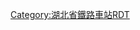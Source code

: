 <noinclude>{{BS-map
| title = 滠口站站线布置图
| map = </noinclude>
\\\\CONTg\CONTg\\\\~~[[京广铁路]][[上行线|上]]、[[下行线]][[丰台站]]方向
\\\\STRg\STRf\\CONTg\\~~[[麻武铁路]]、[[红滠铁路]]上行线，往[[麻城站]]、红安西站
\\\\STR\STR\\STRg\\
\LSTRq\ABZq2\ENDEeq!~STRc3\STR\STR\\kSTR3\\
\kSTRc2\kSTR3+l!~STRc1\ABZq+4\KRZhl\KRZhr\kABZq1\LSTRq!~kSTRc4\\
\kSTR+1\kSTRc2\kSTR3+l\KRZhl\KRZhr\STRq\LSTRq\\
\STR\kSTR+1\\STR\STR\\\\
\STR\STR\\STR\STR\STRc2\LLSTR3+1e\\
\STR\STR\\STR\STR\STR+1\STRc4\\
\STR\STR\\STR\STR+c2\ABZg3\\\
\STR\STR\\STR\ABZg+1\ENDEe!~STRc4\\\
\STR2\STR2+c3\STRc3\STR\STR\\\CONTg\~~麻武铁路、红滠铁路下行线，从麻城站、红安西站
\STRc1\STR2+4+c1\STR2+4+c3\STR+c3\STR\\\STRf\
\\STRc1\STR+4+c1\ABZg+4\STR\\STRc2\STR3\
\\\STR\STR\STR\STRc2\STR3+1\STRc4\
\\\STR\STR\STR\STR+1\STRc4\\
\\\STR\STR\STR\STR\ENDEa\\
\\\STR\STR\STR\STR\ABZg2\STRc3\
\\\STR\STR\STR\STR\STR+c1\STR+4\
\\\STR\STR\STR\STR\STR\ENDEe\
\\\STR\STR\STR\STR\STR\LLSTR+1!~STRc2\LLSTR3+1e
\\\ABZg2\STR+c3\STR+c2\ABZg3\STR\ABZg+1!~STRc2\LLSTR3+1e!~STRc4
\\\STR+c1\ABZg+4\ABZg+1\STR!~STRc24\STR3+c2\ABZ3+1g\STRc4
\LSTR\\STR\ABZg2\ABZg3\ABZg+1!~STRc2\ABZ1+3f!~STRc24\LLSTR3+1e!~STRc4\
\STR\\STR\ABZg+1\ABZg+4\ABZg+1\ABZg+1!~STRc4\STRc4\
\STR\\STR+c2\ABZg3\ABZg2\ABZg3\ABZg2\STRc3\
\STR\\ABZg+1\STR+c4\ABZg+1\ABZg+4\STR+c1\ABZ4+2f\STRc3
\STR\\STR\STR\STR\STR\STR\STR+c1\LLSTR2+4a
\STR\\STR\STR+c2\ABZg3\STR\STR\LLSTR2\
\STR\STRc2\ABZg3\ABZg+1\STR+c4\ABZg2\ABZg3\\
\STR+c2\STR3+1\STR+c4\STR\ABZg2\ABZg+1!~STRc3\KRZ2+4\STRc3\
\ABZg+1\STRc4\STR\STR\STR+c1\ABZg+4\STR+c1\STR+4\
\STR\STRc2\ABZg3!~STRc2\ABZg3\STR\STR\STR\STR\
\STR\STR+1\ABZg+1!~STRc4\STR+c4\STR\ABZg2\ENDEe!~STRc3\ABZg2\STRc3
STRc2\ABZg3\STR\STR\STR\STR\STR+c1\STR+4\STR+c1\STR+4
STR+1\STR+c4\STR\STR\STR\STR\STR\STR\STR\STR
CONTfaq\KRZhl\KRZh\KRZh\KRZh\KRZh\KRZh\KRZh\KRZh\KRZh\KRZhr\CONTfq~~[[合武铁路]]上行线往{{站|合肥}}
CONTgq\KRZhl\KRZh\KRZh\KRZh\KRZh\KRZh\KRZh\KRZh\KRZh\KRZhr\CONTgeq~~[[合武铁路]]下行线往{{站|汉口}}
STR+BSr\STR\STR\STR\STR\STR\STR+BSl\STR+BSr\STR\STR
STR2\STR+c3\STR2\ABZg2!~STRc3\STR+c3\STR\STR+c2\STR3\STR+c2\STR3
STRc1\ABZ2+4g\STRc13\ABZg+4!~STRc1\ABZg+4\STR\ABZg+1\STRc24\ABZ3+1g\STRc4
\STRc1\STR2+4\STR+c3\STR\STR+c2\ABZg3!~STRc2\ABZ1+3f\STRc4\
\\STRc1\ABZg+4\STR\ABZg+1\ABZg+1!~STRc4\STR+c4\\
\LLSTR2+4e\STRc3\STR\STR\STR\STR\STR\\
\STRc1\ABZ4+2f\ABZg2!~STRc3\STR+c3\STR+c2\ABZg3\STR\\
\\ENDEe!~STRc1\ABZg+4!~STRc1\ABZg+4\ABZg+1\STR+c4\STR\\
\\\STR\ABZg2\ABZg3\STR\STR\\
\\\STR\ABZg+1\ABZg+4\STR\STR\\
\\\STR\STR\ABZg2\STR+c3\STR\ENDEa\
\\\STR+c2\ABZg3\STR+c1\ABZg+4\STR+c2\STR3\
\\\ABZg+1\STR+c4\ABZg2\ABZg2!~STRc3\ABZg+1!~STRc3\STRc4\
\\\STR\STR\STR+c1\ABZg+4!~STRc1\ABZ2+4g\STRc3\
\\\STR\STR\STR\STR\STRc1\LLSTR2+4a\
\\\STR\STR\STR\kSTR2\\\
\\STRc2\STR3\STR\STR\kSTRc1\kSTRl+4\STRq!~NULfq\CONTfq~~往[[武汉站]]、[[武昌东站]]
\STRc2\STR3+1\STRc4\STR\STR\\\\
\STR+1\STRc4\\STR\STR\\\\~~[[Template:武汉铁路枢纽RDT/丹水池|丹水池站-滠口站疏解区]]
\STR2\STRc23\STR3+l\KRZhl\KRZhr\STRq\STRq\STRq!~NULfq\CONTfq~~往武汉站、武昌东站
\STRc12\KRXu\STRc34\STR\STR\\\\
\STR+1\STRc14\STRl+4\KRZhl\KRZhr\STRq\STRq\STRq!~NULgq\CONTgeq~~从武汉站、武昌东站
\STR2\STRc3\\STR\STR\kSTRc2\kSTR3+l\STRq!~NULgq\CONTgeq~~从武汉站、武汉北站
\STRc1\STR2+4\STRc3\STR\STR\kSTR+1\\\
\\STRc1\STR+4\STR\STR\STR\\\
\\\LSTR\STRg\STRf\LSTR\\\~~[[京广铁路]][[上行线|上]]、[[下行线]]，[[广州站]]方向
\\\\CONTf\CONTf\\\\
<noinclude>}}

{{Rdt intro|[[滠口站]]}}

[[Category:湖北省鐵路車站RDT]]

</noinclude>